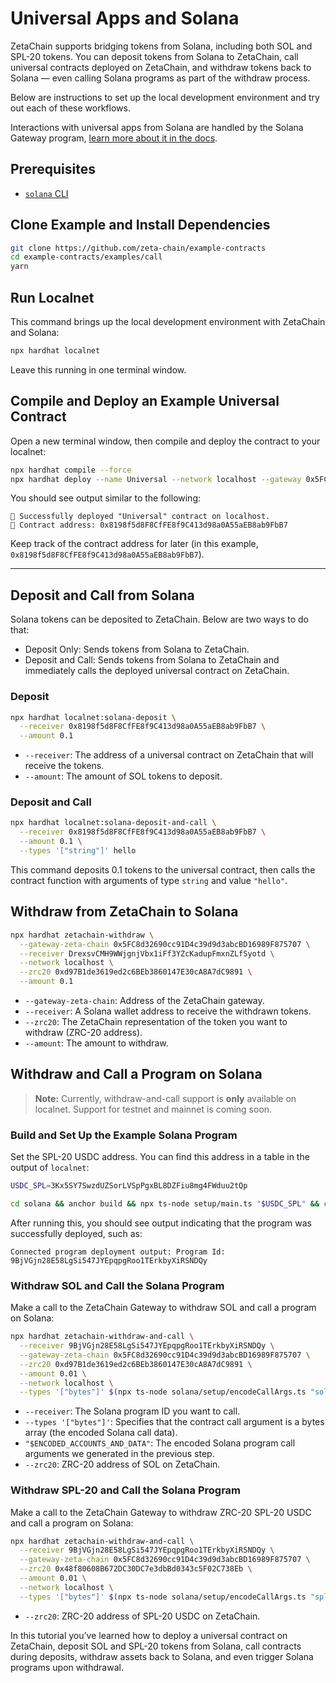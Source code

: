 # Universal Apps and Solana

ZetaChain supports bridging tokens from Solana, including both SOL and SPL-20
tokens. You can deposit tokens from Solana to ZetaChain, call universal
contracts deployed on ZetaChain, and withdraw tokens back to Solana — even
calling Solana programs as part of the withdraw process.

Below are instructions to set up the local development environment and try out
each of these workflows.

Interactions with universal apps from Solana are handled by the Solana Gateway
program, [learn more about it in the docs](/developers/chains/solana).

## Prerequisites

- [`solana` CLI](https://solana.com/docs/intro/installation)

## Clone Example and Install Dependencies

```bash
git clone https://github.com/zeta-chain/example-contracts
cd example-contracts/examples/call
yarn
```

## Run Localnet

This command brings up the local development environment with ZetaChain and
Solana:

```bash
npx hardhat localnet
```

Leave this running in one terminal window.

## Compile and Deploy an Example Universal Contract

Open a new terminal window, then compile and deploy the contract to your
localnet:

```bash
npx hardhat compile --force
npx hardhat deploy --name Universal --network localhost --gateway 0x5FC8d32690cc91D4c39d9d3abcBD16989F875707
```

You should see output similar to the following:

```
🚀 Successfully deployed "Universal" contract on localhost.
📜 Contract address: 0x8198f5d8F8CfFE8f9C413d98a0A55aEB8ab9FbB7
```

Keep track of the contract address for later (in this example,
`0x8198f5d8F8CfFE8f9C413d98a0A55aEB8ab9FbB7`).

---

## Deposit and Call from Solana

Solana tokens can be deposited to ZetaChain. Below are two ways to do that:

- Deposit Only: Sends tokens from Solana to ZetaChain.
- Deposit and Call: Sends tokens from Solana to ZetaChain and immediately calls
  the deployed universal contract on ZetaChain.

### Deposit

```bash
npx hardhat localnet:solana-deposit \
  --receiver 0x8198f5d8F8CfFE8f9C413d98a0A55aEB8ab9FbB7 \
  --amount 0.1
```

- `--receiver`: The address of a universal contract on ZetaChain that will
  receive the tokens.
- `--amount`: The amount of SOL tokens to deposit.

### Deposit and Call

```bash
npx hardhat localnet:solana-deposit-and-call \
  --receiver 0x8198f5d8F8CfFE8f9C413d98a0A55aEB8ab9FbB7 \
  --amount 0.1 \
  --types '["string"]' hello
```

This command deposits 0.1 tokens to the universal contract, then calls the
contract function with arguments of type `string` and value `"hello"`.

## Withdraw from ZetaChain to Solana

```bash
npx hardhat zetachain-withdraw \
  --gateway-zeta-chain 0x5FC8d32690cc91D4c39d9d3abcBD16989F875707 \
  --receiver DrexsvCMH9WWjgnjVbx1iFf3YZcKadupFmxnZLfSyotd \
  --network localhost \
  --zrc20 0xd97B1de3619ed2c6BEb3860147E30cA8A7dC9891 \
  --amount 0.1
```

- `--gateway-zeta-chain`: Address of the ZetaChain gateway.
- `--receiver`: A Solana wallet address to receive the withdrawn tokens.
- `--zrc20`: The ZetaChain representation of the token you want to withdraw
  (ZRC-20 address).
- `--amount`: The amount to withdraw.

## Withdraw and Call a Program on Solana

> **Note:** Currently, withdraw-and-call support is **only** available on
> localnet. Support for testnet and mainnet is coming soon.

### Build and Set Up the Example Solana Program

Set the SPL-20 USDC address. You can find this address in a table in the output
of `localnet`:

```bash
USDC_SPL=3Kx5SY7SwzdUZSorLVSpPgxBL8DZFiu8mg4FWduu2tQp
```

```bash
cd solana && anchor build && npx ts-node setup/main.ts "$USDC_SPL" && cd -
```

After running this, you should see output indicating that the program was
successfully deployed, such as:

```
Connected program deployment output: Program Id: 9BjVGjn28E58LgSi547JYEpqpgRoo1TErkbyXiRSNDQy
```

### Withdraw SOL and Call the Solana Program

Make a call to the ZetaChain Gateway to withdraw SOL and call a program on
Solana:

```bash
npx hardhat zetachain-withdraw-and-call \
  --receiver 9BjVGjn28E58LgSi547JYEpqpgRoo1TErkbyXiRSNDQy \
  --gateway-zeta-chain 0x5FC8d32690cc91D4c39d9d3abcBD16989F875707 \
  --zrc20 0xd97B1de3619ed2c6BEb3860147E30cA8A7dC9891 \
  --amount 0.01 \
  --network localhost \
  --types '["bytes"]' $(npx ts-node solana/setup/encodeCallArgs.ts "sol" "$USDC_SPL")
```

- `--receiver`: The Solana program ID you want to call.
- `--types '["bytes"]'`: Specifies that the contract call argument is a bytes
  array (the encoded Solana call data).
- `"$ENCODED_ACCOUNTS_AND_DATA"`: The encoded Solana program call arguments we
  generated in the previous step.
- `--zrc20`: ZRC-20 address of SOL on ZetaChain.

### Withdraw SPL-20 and Call the Solana Program

Make a call to the ZetaChain Gateway to withdraw ZRC-20 SPL-20 USDC and call a
program on Solana:

```bash
npx hardhat zetachain-withdraw-and-call \
  --receiver 9BjVGjn28E58LgSi547JYEpqpgRoo1TErkbyXiRSNDQy \
  --gateway-zeta-chain 0x5FC8d32690cc91D4c39d9d3abcBD16989F875707 \
  --zrc20 0x48f80608B672DC30DC7e3dbBd0343c5F02C738Eb \
  --amount 0.01 \
  --network localhost \
  --types '["bytes"]' $(npx ts-node solana/setup/encodeCallArgs.ts "spl" "$USDC_SPL")
```

- `--zrc20`: ZRC-20 address of SPL-20 USDC on ZetaChain.

In this tutorial you’ve learned how to deploy a universal contract on ZetaChain,
deposit SOL and SPL-20 tokens from Solana, call contracts during deposits,
withdraw assets back to Solana, and even trigger Solana programs upon
withdrawal.
